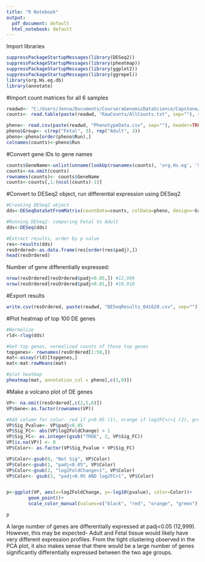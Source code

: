 ---
title: "R Notebook"
output:
  pdf_document: default
  html_notebook: default
---

Import libraries
```{r}
suppressPackageStartupMessages(library(DESeq2))
suppressPackageStartupMessages(library(pheatmap))
suppressPackageStartupMessages(library(ggplot2))
suppressPackageStartupMessages(library(ggrepel))
library(org.Hs.eg.db)
library(annotate)
```


#Import count matrices for all 6 samples
```{r}
readwd<- "C:/Users/Jenna/Documents/CourseraGenomicDataScience/Capstone/"
counts<- read.table(paste(readwd, "RawCounts/AllCounts.txt", sep=""), sep="\t", header=TRUE, row.names = "Geneid")

pheno<- read.csv(paste(readwd, "PhenotypeData.csv", sep=""), header=TRUE, row.names="SampleID")
pheno$Group<- c(rep("Fetal", 3), rep("Adult", 3))
pheno<-pheno[order(pheno$Run),]
colnames(counts)<-pheno$Run
```

#Convert gene IDs to gene names
```{r}
counts$GeneName<-unlist(unname(lookUp(rownames(counts), 'org.Hs.eg', 'SYMBOL') ))
counts<-na.omit(counts)
rownames(counts)<- counts$GeneName
counts<-counts[,1:(ncol(counts)-1)]
```


#Convert to DESeq2 object, run differential expression using DESeq2
```{r}
#Creating DESeq2 object
dds<-DESeqDataSetFromMatrix(countData=counts, colData=pheno, design=~Group)

#Running DESeq2- comparing Fetal to Adult
dds<-DESeq(dds)

#Extract results, order by p value
res<-results(dds)
resOrdered<-as.data.frame(res[order(res$padj),])
head(resOrdered)
```

Number of gene differentially expressed:
```{r}
nrow(resOrdered[resOrdered$padj<0.05,]) #12,999
nrow(resOrdered[resOrdered$padj<0.01,]) #10,910
```

#Export results

```{r}
write.csv(resOrdered, paste(readwd, "DESeqResults_041620.csv", sep=""))
```

#Plot heatmap of top 100 DE genes
```{r}
#Normalize
rld<-rlog(dds)

#Get top genes, normalized counts of those top genes
topgenes<- rownames(resOrdered[1:50,])
mat<-assay(rld)[topgenes,]
mat<-mat-rowMeans(mat)

#plot heatmap
pheatmap(mat, annotation_col = pheno[,c(1,9)])
```

#Make a volcano plot of DE genes
```{r}
VP<- na.omit(resOrdered[,c(2,5,6)])
VP$Gene<-as.factor(rownames(VP))

#Add column for color- red if p<0.05 (1), orange if log2FC>/<1 (2), green if both (3)
VP$Sig_Pvalue<- VP$padj<0.05
VP$Sig_FC<- abs(VP$log2FoldChange) > 1 
VP$Sig_FC<- as.integer(gsub("TRUE", 2, VP$Sig_FC))
VP[is.na(VP)] <- 0
VP$Color<- as.factor(VP$Sig_Pvalue + VP$Sig_FC)

VP$Color<-gsub(0, "Not Sig", VP$Color)
VP$Color<-gsub(1, "padj<0.05", VP$Color)
VP$Color<-gsub(2, "log2FoldChange>1", VP$Color)
VP$Color<- gsub(3, "padj<0.05 AND log2FC>1", VP$Color)


p<-ggplot(VP, aes(x=log2FoldChange, y=-log10(pvalue), color=Color))+
        geom_point()+
        scale_color_manual(values=c("black", "red", "orange", "green"))

p        
```

A large number of genes are differentially expressed at padj<0.05 (12,999). However, this may be expected- Adult and Fetal tissue would likely have very different expression profiles. From the tight clustering observed in the PCA plot, it also makes sense that there would be a large number of genes significantly differentially expressed between the two age groups.